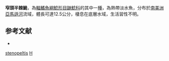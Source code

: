 {{Speciesbox
| taxon = Hemidoras stenopeltis
| binomial_authority = [[Kner|Kner]], 1855
| status = NE
| status_system = IUCN3.1
| synonyms = *''Doras stenopeltis'', Kner, 1855
}}

'''窄頭半棘鮠'''，為[[輻鰭魚綱|輻鰭魚綱]][[鯰形目|鯰形目]][[鼬鯰科|鼬鯰科]]的其中一[[種|種]]，為熱帶淡水魚，分布於[[南美洲|南美洲]][[亞馬遜河|亞馬遜河]]流域，體長可達12.5公分，棲息在底層水域，生活習性不明。

==参考文献==
*{{FishBase_species|genus=Hemidoras|species=stenopeltis|year=2015|month=7}}

{{Taxonbar}}
[[Category:半棘鮠屬|stenopeltis]]
[[Category:1855年描述的魚類|H]]